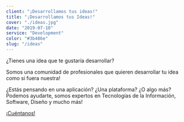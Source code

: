 ```yaml
---
client: "¡Desarrollamos tus ideas!"
title: "¡Desarrollamos tus Ideas!"
cover: "./ideas.jpg"
date: "2019-07-10"
service: "Development"
color: "#3b486e"
slug: "/ideas"
---
```


¿Tienes una idea que te gustaría desarrollar?

Somos una comunidad de profesionales que quieren desarrollar tu idea como si fuera nuestra!

¿Estás pensando en una aplicación? ¿Una plataforma? ¿O algo más? Podemos ayudarte, somos expertos en Tecnologías de la Información, Software, Diseño y mucho más!

[¡Cuéntanos!](https://api.whatsapp.com/send?phone=573127674593&text=Hola,%20tengo%20una%20idea.)
